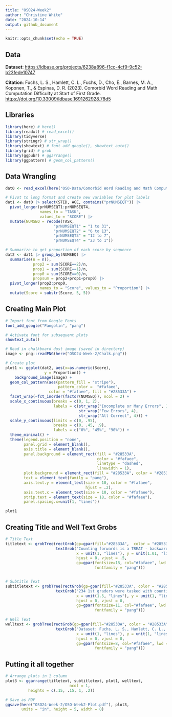 ```yaml
---
title: "OSO24-Week2"
author: "Christine White"
date: "2024-10-14"
output: github_document
---
```


```r
knitr::opts_chunk$set(echo = TRUE)
```

## Data
**Dataset**: <https://ldbase.org/projects/6238a896-f1cc-4cf9-9c52-b23fede10747>

**Citation**: Fuchs, L. S., Hamlett, C. L., Fuchs, D., Cho, E., Barnes, M. A., Koponen, T., & Espinas, D. R. (2023). Comorbid Word Reading and Math Computation Difficulty at Start of First Grade. <https://doi.org/10.33009/ldbase.1691262928.78d5>

## Libraries
```r
library(here) # here()
library(readxl) # read_excel() 
library(tidyverse)
library(stringr) # str_wrap()
library(showtext) # font_add_google(), showtext_auto()
library(grid) # grob
library(ggpubr) # ggarrange()
library(ggpattern) # geom_col_pattern()
```

## Data Wrangling
```r
dat0 <- read_excel(here("OSO-Data/Comorbid Word Reading and Math Computation Difficulty at Start of First Grade.xlsx"))

# Pivot to long format and create new variables for plot labels
dat1 <- dat0 |> select(STID, AGE, contains("prNUMSEQT")) |>
  pivot_longer(prNUMSEQT1:prNUMSEQT4, 
               names_to = "TASK",
               values_to = "SCORE") |>
  mutate(NUMSEQ = recode(TASK, 
                     "prNUMSEQT1" = "1 to 31",
                     "prNUMSEQT2" = "6 to 13",
                     "prNUMSEQT3" = "12 to 7",
                     "prNUMSEQT4" = "23 to 1"))

# Summarize to get proportion of each score by sequence
dat2 <- dat1 |> group_by(NUMSEQ) |>
  summarise(n = n(),
            prop2 = sum(SCORE==2)/n,
            prop1 = sum(SCORE==1)/n,
            prop0 = sum(SCORE==0)/n,
            propsum = prop2+prop1+prop0) |>
  pivot_longer(prop2:prop0,
               names_to = "Score", values_to = "Proportion") |>
  mutate(Score = substr(Score, 5, 5))
```


## Creating Main Plot 
```r
# Import font from Google Fonts
font_add_google("Pangolin", "pang")

# Activate font for subsequent plots
showtext_auto()

# Read in chalkboard dust image (saved in directory)
image <- png::readPNG(here("OSO24-Week-2/Chalk.png"))

# Create plot
plot1 <- ggplot(dat2, aes(x=as.numeric(Score), 
                 y = Proportion)) + 
    background_image(image) +
  geom_col_pattern(aes(pattern_fill = "stripe"),
                       pattern_color =  "#fafaee",
                   color = "#fafaee", fill = "#28533A") +
  facet_wrap(~fct_inorder(factor(NUMSEQ)), ncol = 2) + 
  scale_x_continuous(breaks = c(0, 1, 2),
                     labels = c(str_wrap("Incomplete or Many Errors", 10),
                                str_wrap("Few Errors", 4),
                                str_wrap("All Correct", 4))) +
  scale_y_continuous(limits = c(0, .95),
                     breaks = c(0, .45, .9),
                     labels = c("0%", "45%", "90%")) +
  theme_minimal() + 
  theme(legend.position = "none",
        panel.grid = element_blank(),
        axis.title = element_blank(),
        panel.background = element_rect(fill = "#28533A", 
                                        color = "#fafaee",
                                        linetype = "dashed",
                                        linewidth = 1),
        plot.background = element_rect(fill = "#28533A", color = "#28533A"),
        text = element_text(family = "pang"),
        axis.text.y = element_text(size = 10, color = "#fafaee",
                                   hjust = .2),
        axis.text.x = element_text(size = 10, color = "#fafaee"),
        strip.text = element_text(size = 18, color = "#fafaee"),
        panel.spacing.x=unit(1, "lines"))

plot1
```

## Creating Title and Well Text Grobs 
```r
# Title Text
titletext <- grobTree(rectGrob(gp=gpar(fill="#28533A",  color = "#28533A",lwd = 0)), 
                      textGrob("Counting forwards is a TREAT - backwards is TRICKIER!", 
                               x = unit(1, "lines"), y = unit(1.01, "lines"),
                               hjust = 0, vjust = .5,
                               gp=gpar(fontsize=18, col="#fafaee", lwd = 0,
                                       fontfamily = "pang")))


# Subtitle Text
subtitletext <- grobTree(rectGrob(gp=gpar(fill="#28533A", color = "#28533A", lwd = 0)), 
                      textGrob("234 1st graders were tasked with counting the following sequences. These plots show the percentage of\n students scoring at each accuracy level.", 
                               x = unit(1.5, "lines"), y = unit(1, "lines"),
                               hjust = 0, vjust = 0,
                               gp=gpar(fontsize=11, col="#fafaee", lwd = 0,
                                       fontfamily = "pang")))

# Well Text
welltext <- grobTree(rectGrob(gp=gpar(fill="#28533A", color = "#28533A", lwd = 0)), 
                      textGrob("Dataset: Fuchs, L. S., Hamlett, C. L., Fuchs, D., Cho, E., Barnes, M. A., Koponen, T., & Espinas, D. R. (2023). Comorbid Word Reading and Math \nComputation Difficulty at Start of First Grade. https://doi.org/10.33009/ldbase.1691262928.78d5", 
                               x = unit(1, "lines"), y = unit(1, "lines"),
                               hjust = 0, vjust = 0,
                               gp=gpar(fontsize=8, col="#fafaee", lwd = 0,
                                       fontfamily = "pang")))
```

## Putting it all together 
```r
# Arrange plots in 1 column
plot3 <- ggarrange(titletext, subtitletext, plot1, welltext, 
                            ncol = 1,
          heights = c(.15, .15, 1, .2))

# Save as PDF
ggsave(here("OSO24-Week-2/OSO-Week2-Plot.pdf"), plot3,
       units = "in", height = 5, width = 8)
```
